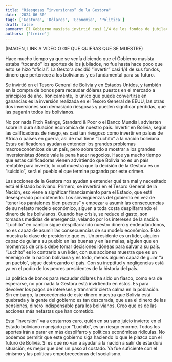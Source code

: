 ```yaml
---
title: "Riesgosas “inversiones” de la Gestora"
date: '2024-06-30'
tags: ['Gestora', 'Dólares', 'Economia', 'Politica']
draft: false
summary: El Gobierno masista invirtió casi 1/4 de los fondos de jubilación en el Tesoro General de Bolivia y bonos, a pesar de ser inversiones riesgosas y advertencias de agencias calificadoras sobre la situación económica del país.
authors: ['freire']
---
```


(IMAGEN, LINK A VIDEO O GIF QUE QUIERAS QUE SE MUESTRE)

Hace mucho tiempo ya que se venía diciendo que el Gobierno masista estaba “tocando” los aportes de los jubilados, no fue hasta hace poco que esto se hizo “oficial”. La Gestora decidió “invertir” casi 1/4 de sus fondos, dinero que pertenece a los bolivianos y es fundamental para su futuro.

Se invirtió en el Tesoro General de Bolivia y en Estados Unidos, y también en la compra de bonos para recaudar dólares puestos en el mercado a principios de año. Irónicamente, lo único que puede convertirse en ganancias es la inversión realizada en el Tesoro General de EEUU, las otras dos inversiones son demasiado riesgosas y pueden significar pérdidas, que las pagarán todos los bolivianos.

No por nada Fitch Ratings, Standard & Poor o el Banco Mundial, advierten sobre la dura situación económica de nuestro país. Invertir en Bolivia, según las calificadoras de riesgo, es casi tan riesgoso como invertir en países de África o países en guerra, así de mal tiene “Luchito” a la nación boliviana. Estas calificadoras ayudan a entender los grandes problemas macroeconómicos de un país, pero sobre todo a mostrar a los grandes inversionistas dónde vale la pena hacer negocios. Hace ya mucho tiempo que estas calificadoras vienen advirtiendo que Bolivia no es un país rentable para invertir, lo cual muestra que la decisión de la Gestora es un “suicidio”, será el pueblo el que termine pagando por este crimen.

Las acciones de la Gestora nos ayudan a entender qué tan mal y necesitado está el Estado boliviano. Primero, se invertirá en el Tesoro General de la Nación, eso viene a significar financiamiento para el Estado, que está desesperado por obtenerlo. Los sinvergüenzas del gobierno en vez de “tener los pantalones bien puestos” y empezar a asumir las consecuencias de su nefasto modelo económico, siguen a toda costa despilfarrando el dinero de los bolivianos. Cuando hay crisis, se reduce el gasto, son tomadas medidas de emergencia, velando por los intereses de la nación. “Luchito” en cambio sigue despilfarrando nuestro dinero y endeudándonos, no es capaz de asumir las consecuencias de su modelo económico. Esto muestra la clase de presidente que es. Un presidente es un líder, alguien capaz de guiar a su pueblo en las buenas y en las malas, alguien que en momentos de crisis debe tomar decisiones idóneas para salvar a su país. “Luchito” es lo contrario a un líder, con sus acciones muestra que es un enemigo de la nación boliviana y es todo, menos alguien capaz de guiar “a un pueblo”, sigue destrozando el país. Con su ineptitud y negligencias está ya en el podio de los peores presidentes de la historia del país.

La política de bonos para recaudar dólares ha sido un fiasco, como era de esperarse, no por nada la Gestora está invirtiendo en éstos. Es para devolver los pagos de intereses y transmitir cierta calma en la población. Sin embargo, la procedencia de este dinero muestra que Bolivia está quebrada y la gente del gobierno es tan descarada, que usa el dinero de las pensiones, dinero indispensable para los bolivianos. Creo que es de las acciones más nefastas que han cometido.

Esta “inversión” va a costarnos caro, quién en su sano juicio invierte en el Estado boliviano manejado por “Luchito”, es un riesgo enorme. Todos los aportes irán a parar en más despilfarro y políticas económicas ridículas. No podemos permitir que este gobierno siga haciendo lo que le plazca con el futuro de Bolivia. Si es que no van a ayudar a la nación a salir de esta dura situación, es mejor que den un paso al costado. Ya fue suficiente con el cinismo y las políticas empobrecedoras del socialismo.
